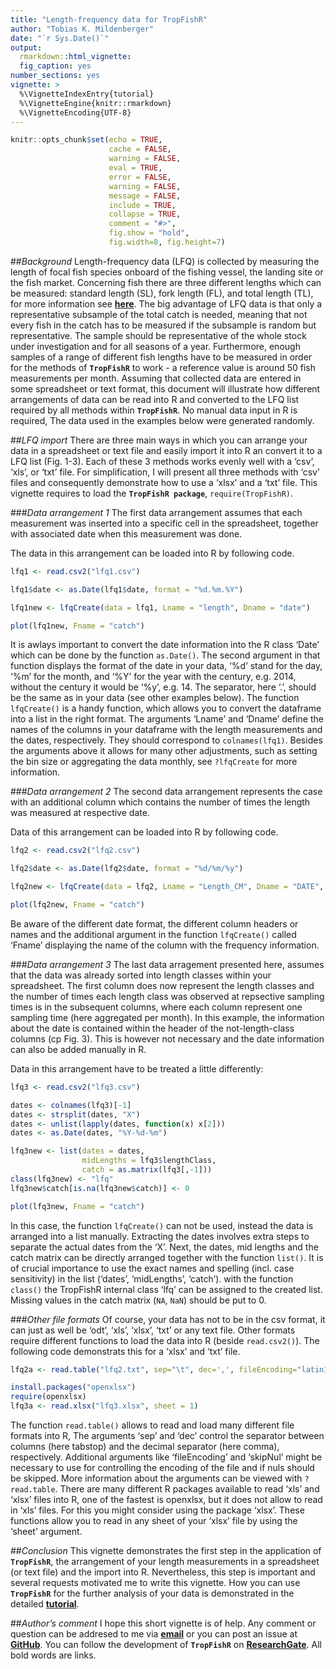 ```yaml
---
title: "Length-frequency data for TropFishR"
author: "Tobias K. Mildenberger"
date: "`r Sys.Date()`"
output:
  rmarkdown::html_vignette:
  fig_caption: yes
number_sections: yes
vignette: >
  %\VignetteIndexEntry{tutorial}
  %\VignetteEngine{knitr::rmarkdown}
  %\VignetteEncoding{UTF-8}
---
```



	
```r
knitr::opts_chunk$set(echo = TRUE,
                      cache = FALSE,
                      warning = FALSE,
                      eval = TRUE,
                      error = FALSE,
                      warning = FALSE,
                      message = FALSE,
                      include = TRUE,
                      collapse = TRUE,
                      comment = "#>",
                      fig.show = "hold",
                      fig.width=8, fig.height=7)
```



##*Background*
Length-frequency data (LFQ) is collected by measuring the length of focal fish species onboard of the fishing vessel, the landing site or the fish market. Concerning fish there are three different lengths which can be measured: standard length (SL), fork length (FL), and total length (TL), for more information see [**here**](http://www.fao.org/docrep/003/T0535E/T0535E02.htm#ch2). The big advantage of LFQ data is that only a representative subsample of the total catch is needed, meaning that not every fish in the catch has to be measured if the subsample is random but representative. The sample should be representative of the whole stock under investigation and for all seasons of a year. Furthermore, enough samples of a range of different fish lengths have to be measured in order for the methods of **`TropFishR`** to work - a reference value is around 50 fish measurements per month. Assuming that collected data are entered in some spreadsheet or text format, this document will illustrate how different arrangements of data can be read into R and converted to the LFQ list required by all methods within **`TropFishR`**. No manual data input in R is required, The data used in the examples below were generated randomly.

	 
##*LFQ import*
There are three main ways in which you can arrange your data in a spreadsheet or text file and easily import it into R an convert it to a LFQ list (Fig. 1-3). Each of these 3 methods works evenly well with a 'csv', 'xls', or 'txt' file. For simplification, I will present all three methods with 'csv' files and consequently demonstrate how to use a 'xlsx' and a 'txt' file. This vignette requires to load the **`TropFishR package`**, ` require(TropFishR)`.
     


      
###*Data arrangement 1*
The first data arrangement assumes that each measurement was inserted into a specific cell in the spreadsheet, together with associated date when this measurement was done.

\begin{figure}
\begin{center}	
\includegraphics[width = 0.4\textwidth]{LFQdat1.png}		       
\caption{Data arrangement 1. A column with dates and a column with length measurements.}
\end{center}
\end{figure}

The data in this arrangement can be loaded into R by following code.

```r
lfq1 <- read.csv2("lfq1.csv")

lfq1$date <- as.Date(lfq1$date, format = "%d.%m.%Y")

lfq1new <- lfqCreate(data = lfq1, Lname = "length", Dname = "date")

plot(lfq1new, Fname = "catch")
```

It is awlays important to convert the date information into the R class 'Date' which can be done by the function `as.Date()`. The second argument in that function displays the format of the date in your data, '%d' stand for the day, '%m' for the month, and '%Y' for the year with the century, e.g. 2014, without the century it would be '%y', e.g. 14. The separator, here '.', should be the same as in your data (see other examples below). The function `lfqCreate()` is a handy function, which allows you to convert the dataframe into a list in the right format. The arguments 'Lname' and 'Dname' define the names of the columns in your dataframe with the length measurements and the dates, respectively. They should correspond to `colnames(lfq1)`. Besides the arguments above it allows for many other adjustments, such as setting the bin size or aggregating the data monthly, see `?lfqCreate` for more information.



      
###*Data arrangement 2*
The second data arrangement represents the case with an additional column which contains the number of times the length was measured at respective date.

\begin{figure}
\begin{center}	
\includegraphics[width = 0.4\textwidth]{LFQdat2.png}		       
\caption{Data arrangement 2. A column with dates, one with length measurements, and one with the frequency of the length at respective date.}
\end{center}
\end{figure}

Data of this arrangement can be loaded into R by following code.

```r
lfq2 <- read.csv2("lfq2.csv")

lfq2$date <- as.Date(lfq2$date, format = "%d/%m/%y")

lfq2new <- lfqCreate(data = lfq2, Lname = "Length_CM", Dname = "DATE", Fname = "Frequency")

plot(lfq2new, Fname = "catch")
```
Be aware of the different date format, the different column headers or names and the additional argument in the function `lfqCreate()` called 'Fname' displaying the name of the column with the frequency information.

      
###*Data arrangement 3*
The last data arragement presented here, assumes that the data was already sorted into length classes within your spreadsheet. The first column does now represent the length classes and the number of times each length class was observed at repsective sampling times is in the subsequent columns, where each column represent one sampling time (here aggregated per month). In this example, the information about the date is contained within the header of the not-length-class columns (cp Fig. 3). This is however not necessary and the date information can also be added manually in R.

\begin{figure}
\begin{center}	
\includegraphics[width = 0.7\textwidth]{LFQdat3.png}		       
\caption{Data arrangement 3. A column with the length classes and subsequent columns with the frequency of observed lengths for several sampling times.}
\end{center}
\end{figure}

Data in this arrangement have to be treated a little differently:

```r
lfq3 <- read.csv2("lfq3.csv")

dates <- colnames(lfq3)[-1]
dates <- strsplit(dates, "X")
dates <- unlist(lapply(dates, function(x) x[2]))
dates <- as.Date(dates, "%Y-%d-%m")

lfq3new <- list(dates = dates,
                midLengths = lfq3$lengthClass,
                catch = as.matrix(lfq3[,-1]))
class(lfq3new) <- "lfq"
lfq3new$catch[is.na(lfq3new$catch)] <- 0

plot(lfq3new, Fname = "catch")
```
In this case, the function `lfqCreate()` can not be used, instead the data is arranged into a list manually. Extracting the dates involves extra steps to separate the actual dates from the 'X'. Next, the dates, mid lengths and the catch matrix can be directly arranged together with the function `list()`. It is of crucial importance to use the exact names and spelling (incl. case sensitivity) in the list ('dates', 'midLengths', 'catch'). with the function `class()` the TropFishR internal class 'lfq' can be assigned to the created list. Missing values in the catch matrix (`NA`, `NaN`) should be put to 0.


###*Other file formats*
Of course, your data has not to be in the csv format, it can just as well be 'odt', 'xls', 'xlsx', 'txt' or any text file. Other formats require different functions to load the data into R (beside `read.csv2()`). The following code demonstrats this for a 'xlsx' and 'txt' file.


```r
lfq2a <- read.table("lfq2.txt", sep="\t", dec=',', fileEncoding="latin1", skipNul=TRUE)

install.packages("openxlsx")
require(openxlsx)
lfq3a <- read.xlsx("lfq3.xlsx", sheet = 1)

```

The function `read.table()` allows to read and load many different file formats into R, The arguments 'sep' and 'dec' control the separator between columns (here tabstop) and the decimal separator (here comma), respectively. Additional arguments like 'fileEncoding' and 'skipNul' might be necessary to use for controlling the encoding of the file and if nuls should be skipped. More information about the arguments can be viewed with `?read.table`. There are many different R packages available to read 'xls' and 'xlsx' files into R, one of the fastest is openxlsx, but it does not allow to read in 'xls' files. For this you might consider using the package 'xlsx'. These functions allow you to read in any sheet of your 'xlsx' file by using the 'sheet' argument.



##*Conclusion*
This vignette demonstrates the first step in the application of **`TropFishR`**, the arrangement of your length measurements in a spreadsheet (or text file) and the import into R. Nevertheless, this step is important and several requests motivated me to write this vignette. How you can use **`TropFishR`** for the further analysis of your data is demonstrated in the detailed [**tutorial**](https://cran.r-project.org/web/packages/TropFishR/vignettes/tutorial.html).



##*Author's comment*
I hope this short vignette is of help. Any comment or question can be addresed to me via [**email**](mailto:t.k.mildenberger@gmail.com) or you can post an issue at [**GitHub**](https://github.com/tokami/TropFishR/issues). You can follow the development of **`TropFishR`** on [**ResearchGate**](https://www.researchgate.net/project/TropFishR?_esc=homefeed&_viewIds%5B0%5D=hVPmo2RDCok60qGq2z0JOroN&_viewIds%5B1%5D=zyj0j6jnUgNvrPXMrG9rouAP). All bold words are links.






